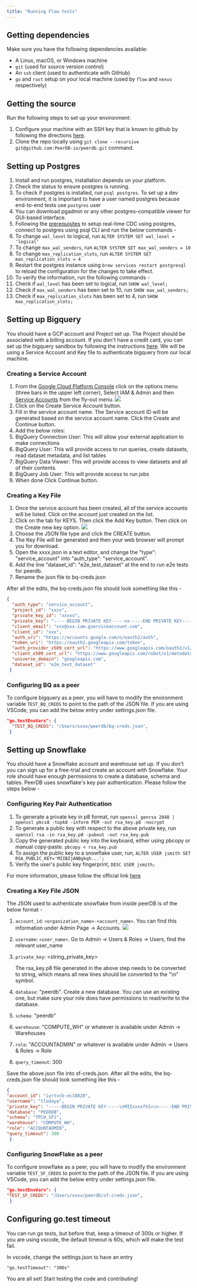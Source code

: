 ```yaml
---
title: "Running Flow tests"
---
```


## Getting dependencies

Make sure you have the following dependencies available:

- A Linux, macOS, or Windows machine
- `git` (used for source version control)
- An `ssh` client (used to authenticate with GitHub)
- `go` and `rust` setup on your local machine (used by `flow` and `nexus` respectively)

## Getting the source

Run the following steps to set up your environment:

1. Configure your machine with an SSH key that is known to github by following the directions [here](https://help.github.com/articles/generating-ssh-keys/).
2. Clone the repo locally using `git clone --recursive git@github.com:PeerDB-io/peerdb.git` command.

## Setting up Postgres

1. Install and run postgres, installation depends on your platform.
2. Check the status to ensure postgres is running.
3. To check if postgres is installed, run `psql postgres`. To set up a dev environment, it is important to have a user named postgres because end-to-end tests use `postgres` user
4. You can download pgadmin or any other postgres-compatible viewer for GUI-based interface.
5. Following the [prerequisites](https://docs.peerdb.io/usecases/realtime-cdc#prerequisites) to setup real-time CDC using postgres, connect to postgres using psql CLI and run the below commands -
  1. To change `wal_level` to logical, run `ALTER SYSTEM SET wal_level = 'logical'`
  2. To change `max_wal_senders`, run `ALTER SYSTEM SET max_wal_senders = 10`
  3. To change `max_replication_slots`, run `ALTER SYSTEM SET max_replication_slots = 4`
6. Restart the postgres instance using `brew services restart postgresql` to reload the configuration for the changes to take effect.
7. To verify the information, run the following commands -
  1. Check if `wal_level` has been set to logical, run `SHOW wal_level;`
  2. Check if `max_wal_senders` has been set to 10, run `SHOW max_wal_senders;`
  3. Check if `max_replication_slots` has been set to 4, run `SHOW max_replication_slots;`

## Setting up Bigquery

You should have a GCP account and Project set up. The Project should be associated with a billing account. If you don't have a credit card, you can set up the bigquery sandbox by following the instructions [here](https://cloud.google.com/bigquery/docs/sandbox). We will be using a Service Account and Key file to authenticate bigquery from our local machine.

### Creating a Service Account

1. From the [Google Cloud Platform Console](https://console.cloud.google.com/) click on the options menu (three bars in the upper left corner), Select IAM & Admin and then [Service Accounts](https://console.cloud.google.com/projectselector2/iam-admin/serviceaccounts) from the fly-out menu.
 ![](../images/dev/google_bq_service_account_creation.png)
1. Click on the Create Service Account button.
2. Fill in the service account name. The Service account ID will be generated based on the service account name. Click the Create and Continue button.
3. Add the below roles:
  1. BigQuery Connection User: This will allow your external application to make connections
  2. BigQuery User: This will provide access to run queries, create datasets, read dataset metadata, and list tables
  3. BigQuery Data Viewer: This will provide access to view datasets and all of their contents.
  4. BigQuery Job User: This will provide access to run jobs
4. When done Click Continue button.

### Creating a Key File

1. Once the service account has been created, all of the service accounts will be listed. Click on the account just created on the list.
2. Click on the tab for KEYS. Then click the Add Key button. Then click on the Create new key option.
 ![](../images/dev/google_bq_key_creation.png)
1. Choose the JSON file type and click the CREATE button.
2. The Key File will be generated and then your web browser will prompt you for download.
3. Open the xxxx.json in a text editor, and change the "type": "service\_account" into "auth\_type": "service\_account".
4. Add the line "dataset\_id": "e2e\_test\_dataset" at the end to run e2e tests for peerdb.
5. Rename the json file to bq-creds.json

After all the edits, the bq-creds.json file should look something like this -

```json
{
  "auth_type": "service_account",
  "project_id": "xxxx",
  "private_key_id": "xxxxx",
  "private_key": "-----BEGIN PRIVATE KEY-----xx-----END PRIVATE KEY-----\n",
  "client_email": "xxx@xxx.iam.gserviceaccount.com",
  "client_id": "xxx",
  "auth_uri": "https://accounts.google.com/o/oauth2/auth",
  "token_uri": "https://oauth2.googleapis.com/token",
  "auth_provider_x509_cert_url": "https://www.googleapis.com/oauth2/v1/certs",
  "client_x509_cert_url": "https://www.googleapis.com/robot/v1/metadata/x509/github-cixxxx",
  "universe_domain": "googleapis.com",
  "dataset_id": "e2e_test_dataset"
 }
```

### Configuring BQ as a peer

To configure bigquery as a peer, you will have to modify the environment variable `TEST_BQ_CREDS` to point to the path of the JSON file. If you are using VSCode, you can add the below entry under settings.json file.

```json
"go.testEnvVars": {
  "TEST_BQ_CREDS": "/Users/xxxx/peerdb/bq-creds.json",
 }
```


## Setting up Snowflake

You should have a Snowflake account and warehouse set up. If you don't you can sign up for a free-trial and create an account with Snowflake. Your role should have enough permissions to create a database, schema and tables. PeerDB uses snowflake's key pair authentication. Please follow the steps below -

### Configuring Key Pair Authentication

1. To generate a private key in p8 format, run
 ```openssl genrsa 2048 | openssl pkcs8 -topk8 -inform PEM -out rsa_key.p8 -nocrypt```
2. To generate a public key with respect to the above private key, run
 ```openssl rsa -in rsa_key.p8 -pubout -out rsa_key.pub```
3. Copy the generated public key into the keyboard, either using pbcopy or manual copy-paste.
 ```pbcopy < rsa_key.pub```
4. To assign the public key to a snowflake user, run,
 ```ALTER USER jsmith SET RSA_PUBLIC_KEY='MIIBIjANBgkqh...';```
5. Verify the user's public key fingerprint,
 ```DESC USER jsmith;```

For more information, please follow the official link [here](https://docs.snowflake.com/en/user-guide/key-pair-auth#supported-snowflake-clients)

### Creating a Key File JSON

The JSON used to authenticate snowflake from inside peerDB is of the below format -

1. `account_id`: `<organization_name>-<account_name>`. You can find this information under Admin Page -> Accounts.
![](../images/dev/snowflake_key_creation.png)
2. `username`: `<user_name>`. Go to Admin -> Users & Roles -> Users, find the relevant user_name
3. `private_key`: \<string\_private\_key\>

    The rsa\_key.p8 file generated in the above step needs to be converted to string, which means all new lines should be converted to the "\n" symbol.
4. `database`: "peerdb". Create a new database. You can use an existing one, but make sure your role does have permissions to read/write to the database.
5. `schema`: "peerdb"
6. `warehouse`: "COMPUTE\_WH" or whatever is available under Admin -> Warehouses
7. `role`: "ACCOUNTADMIN" or whatever is available under Admin -> Users & Roles -> Role
8. `query_timeout`: 300

Save the above json file into sf-creds.json. After all the edits, the bq-creds.json file should look something like this -

```json
{
"account_id": "iyrtvcb-ec18828",
"username": "tlodaya",
"private_key": "-----BEGIN PRIVATE KEY-----\nMIIxxxxfhI=\n-----END PRIVATE KEY-----",
"database": "PEERDB",
"schema": "TPCH_SF1",
"warehouse": "COMPUTE_WH",
"role": "ACCOUNTADMIN",
"query_timeout": 300
 }
```

### Configuring SnowFlake as a peer

To configure snowflake as a peer, you will have to modify the environment variable `TEST_SF_CREDS` to point to the path of the JSON file. If you are using VSCode, you can add the below entry under settings.json file.

```json
"go.testEnvVars": {
"TEST_SF_CREDS": "/Users/xxxx/peerdb/sf-creds.json",
 }
```

## Configuring go.test timeout

You can run go tests, but before that, keep a timeout of 300s or higher. If you are using vscode, the default timeout is 60s, which will make the test fail.

In vscode, change the settings.json to have an entry

`"go.testTimeout": "300s"`

You are all set! Start testing the code and contributing!

